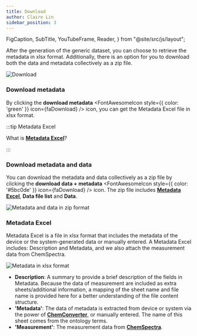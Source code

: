 ```yaml
---
title: Download
author: Claire Lin
sidebar_position: 3
---
```


  FigCaption,
  SubTitle,
  YouTubeFrame,
  Reader,
} from "@site/src/js/layout";

<SubTitle text="Download metadata and data" />
<Reader text="User" />

After the generation of the generic dataset, you can choose to retrieve the metadata in xlsx format. Additionally, there is an option for you to download both the data and metadata collectively as a zip file.

![Download](/img/labimotion/download-generic-dataset-metadata.png)

### Download metadata

By clicking the **download metadata** <FontAwesomeIcon style={{ color: 'green' }} icon={faDownload} /> icon, you can get the Metadata Excel file in xlsx format.

:::tip Metadata Excel

What is **[Metadata Excel](#metadata-excel)**?

:::

### Download metadata and data

You can download the metadata and data collectively as a zip file by clicking the **download data + metadata** <FontAwesomeIcon style={{ color: '#5bc0de' }} icon={faDownload} /> icon. The zip file includes **[Metadata Excel](#metadata-excel)**, **Data file list** and **Data**.

![Metadata and data in zip format](/img/labimotion/dataset-download_metadata_and_data.png)

### Metadata Excel

Metadata Excel is a file in xlsx format that includes the metadata of the device or the system-generated data or manually entered. A Metadata Excel includes: Description and Metadata, and we also attach the measurement data from ChemSpectra.

![Metadata in xlsx format](/img/labimotion/dataset-download_metadata.png)

- **Description**: A summary to provide a brief description of the fields in Metadata. Because the data of measurement are included as extra sheets/additional information, a mapping of the sheet name and file name is provided here for a better understanding of the file content structure.
- **'Metadata'**: The data of metadata is extracted from device or system via the power of **[ChemConverter](/docs/services/chemconverter)**, or manually entered. The name of this sheet comes from the ontology terms.
- **'Measurement'**: The measurement data from **[ChemSpectra](/docs/services/chemspectra)**.
